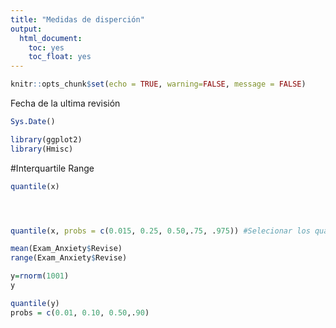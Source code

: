 ```yaml
---
title: "Medidas de disperción"
output: 
  html_document:
    toc: yes
    toc_float: yes
---
```


```r
knitr::opts_chunk$set(echo = TRUE, warning=FALSE, message = FALSE)
```

Fecha de la ultima revisión
```r

Sys.Date()
```

```r
library(ggplot2)
library(Hmisc)
```




#Interquartile Range

```r
quantile(x)




quantile(x, probs = c(0.015, 0.25, 0.50,.75, .975)) #Selecionar los quantiles.  
```

```r
mean(Exam_Anxiety$Revise)
range(Exam_Anxiety$Revise)
```



```r
y=rnorm(1001)
y

quantile(y)
probs = c(0.01, 0.10, 0.50,.90)
```